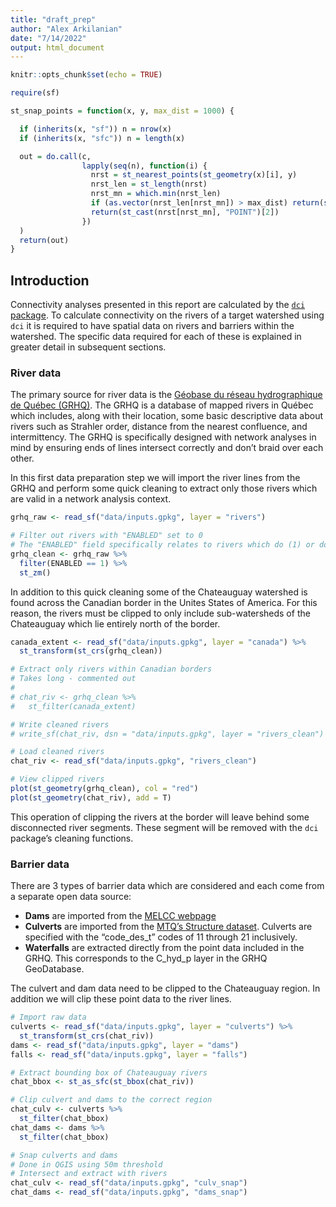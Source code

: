 ```yaml
---
title: "draft_prep"
author: "Alex Arkilanian"
date: "7/14/2022"
output: html_document
---
```


```r
knitr::opts_chunk$set(echo = TRUE)
```
```r
require(sf)

st_snap_points = function(x, y, max_dist = 1000) {

  if (inherits(x, "sf")) n = nrow(x)
  if (inherits(x, "sfc")) n = length(x)

  out = do.call(c,
                lapply(seq(n), function(i) {
                  nrst = st_nearest_points(st_geometry(x)[i], y)
                  nrst_len = st_length(nrst)
                  nrst_mn = which.min(nrst_len)
                  if (as.vector(nrst_len[nrst_mn]) > max_dist) return(st_geometry(x)[i])
                  return(st_cast(nrst[nrst_mn], "POINT")[2])
                })
  )
  return(out)
}
```

## Introduction

Connectivity analyses presented in this report are calculated by the [`dci` package](https://github.com/aarkilanian/dci). To calculate connectivity on the rivers of a target watershed using `dci` it is required to have spatial data on rivers and barriers within the watershed. The specific data required for each of these is explained in greater detail in subsequent sections.

### River data

The primary source for river data is the [Géobase du réseau hydrographique de Québec (GRHQ)](https://www.donneesquebec.ca/recherche/dataset/grhq). The GRHQ is a database of mapped rivers in Québec which includes, along with their location, some basic descriptive data about rivers such as Strahler order, distance from the nearest confluence, and intermittency. The GRHQ is specifically designed with network analyses in mind by ensuring ends of lines intersect correctly and don't braid over each other.

In this first data preparation step we will import the river lines from the GRHQ and perform some quick cleaning to extract only those rivers which are valid in a network analysis context.
```r
grhq_raw <- read_sf("data/inputs.gpkg", layer = "rivers")

# Filter out rivers with "ENABLED" set to 0
# The "ENABLED" field specifically relates to rivers which do (1) or do not (0) participate in the river network.
grhq_clean <- grhq_raw %>%
  filter(ENABLED == 1) %>%
  st_zm()
```

In addition to this quick cleaning some of the Chateauguay watershed is found across the Canadian border in the Unites States of America. For this reason, the rivers must be clipped to only include sub-watersheds of the Chateauguay which lie entirely north of the border.
```r
canada_extent <- read_sf("data/inputs.gpkg", layer = "canada") %>%
  st_transform(st_crs(grhq_clean))

# Extract only rivers within Canadian borders
# Takes long - commented out
#
# chat_riv <- grhq_clean %>%
#   st_filter(canada_extent)

# Write cleaned rivers
# write_sf(chat_riv, dsn = "data/inputs.gpkg", layer = "rivers_clean")

# Load cleaned rivers
chat_riv <- read_sf("data/inputs.gpkg", "rivers_clean")

# View clipped rivers
plot(st_geometry(grhq_clean), col = "red")
plot(st_geometry(chat_riv), add = T)
```

This operation of clipping the rivers at the border will leave behind some disconnected river segments. These segment will be removed with the `dci` package's cleaning functions.

### Barrier data

There are 3 types of barrier data which are considered and each come from a separate open data source:

* **Dams** are imported from the [MELCC webpage](https://www.cehq.gouv.qc.ca/barrages/default.asp#version-telechargeable)
* **Culverts** are imported from the [MTQ's Structure dataset](https://www.donneesquebec.ca/recherche/dataset/structure). Culverts are specified with the "code_des_t" codes of 11 through 21 inclusively.
* **Waterfalls** are extracted directly from the point data included in the GRHQ. This corresponds to the C_hyd_p layer in the GRHQ GeoDatabase.

The culvert and dam data need to be clipped to the Chateauguay region. In addition we will clip these point data to the river lines.
```r
# Import raw data
culverts <- read_sf("data/inputs.gpkg", layer = "culverts") %>%
  st_transform(st_crs(chat_riv))
dams <- read_sf("data/inputs.gpkg", layer = "dams")
falls <- read_sf("data/inputs.gpkg", layer = "falls")

# Extract bounding box of Chateauguay rivers
chat_bbox <- st_as_sfc(st_bbox(chat_riv))

# Clip culvert and dams to the correct region
chat_culv <- culverts %>%
  st_filter(chat_bbox)
chat_dams <- dams %>%
  st_filter(chat_bbox)

# Snap culverts and dams
# Done in QGIS using 50m threshold
# Intersect and extract with rivers
chat_culv <- read_sf("data/inputs.gpkg", "culv_snap")
chat_dams <- read_sf("data/inputs.gpkg", "dams_snap")
```

